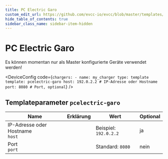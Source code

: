 ```yaml
---
title: PC Electric Garo
custom_edit_url: https://github.com/evcc-io/evcc/blob/master/templates/definition/charger/pcelectric-garo.yaml
hide_table_of_contents: true
sidebar_class_name: sidebar-item-hidden
---
```



# PC Electric Garo

<div className="device-detail-container">
  <div className="device-detail-content">
    <DeviceFeatures features="sponsorship" />

Es können momentan nur als Master konfigurierte Geräte verwendet werden!


<DeviceConfig code={`chargers:
    - name: my_charger
      type: template
      template: pcelectric-garo
      host: 192.0.2.2 # IP-Adresse oder Hostname
      port: 8080 # Port, optional`}  />
  </div>
  <div className="device-detail-icon">
    <evcc-icon
      type="charger"
      name="pc-electric-garo"
      size="400px"
      alt="PC Electric Garo"
      className="device-detail-icon-img"
    ></evcc-icon>
  </div>
</div>

## Templateparameter `pcelectric-garo`

| Name | Erklärung | Wert | Optional |
|-----------|-----------|------|----------|
| IP-Adresse oder Hostname<br/>`host` |  | Beispiel: `192.0.2.2` | ja |
| Port<br/>`port` |  | Standard: `8080` | nein |

<SponsorshipRequired />

